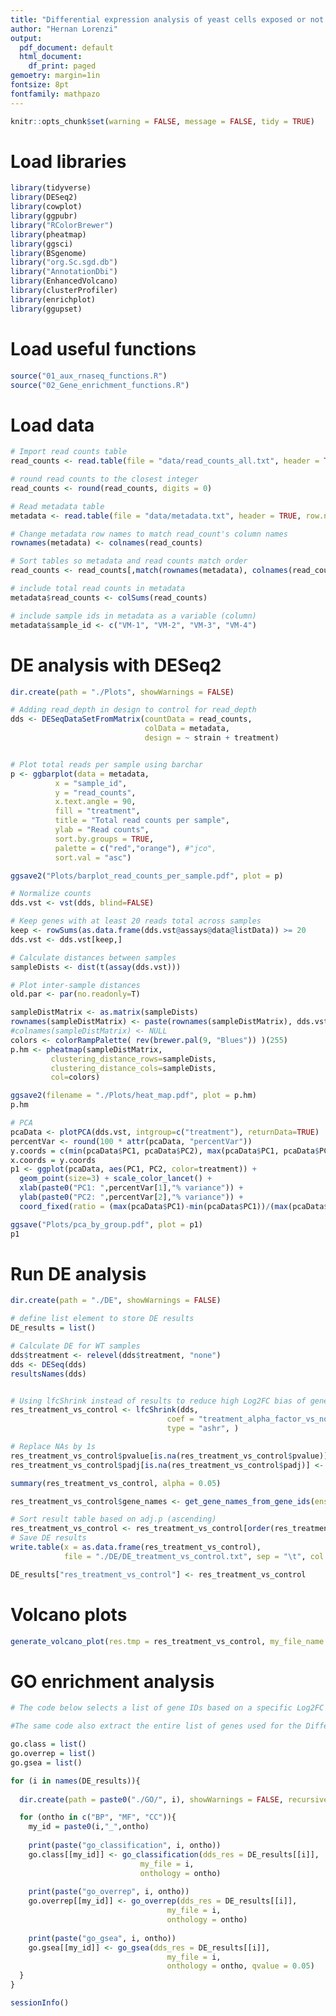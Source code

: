 ```yaml
---
title: "Differential expression analysis of yeast cells exposed or not to alpha factor"
author: "Hernan Lorenzi"
output:
  pdf_document: default
  html_document:
    df_print: paged
gemoetry: margin=1in
fontsize: 8pt
fontfamily: mathpazo
---
```


```r
knitr::opts_chunk$set(warning = FALSE, message = FALSE, tidy = TRUE)
```

# Load libraries
```r
library(tidyverse)
library(DESeq2)
library(cowplot)
library(ggpubr)
library("RColorBrewer")
library(pheatmap)
library(ggsci)
library(BSgenome)
library("org.Sc.sgd.db")
library("AnnotationDbi")
library(EnhancedVolcano)
library(clusterProfiler)
library(enrichplot)
library(ggupset)
```

# Load useful functions
```r
source("01_aux_rnaseq_functions.R")
source("02_Gene_enrichment_functions.R")
```


# Load data
```r
# Import read counts table
read_counts <- read.table(file = "data/read_counts_all.txt", header = TRUE, row.names = 1, sep = "\t")

# round read counts to the closest integer
read_counts <- round(read_counts, digits = 0)

# Read metadata table
metadata <- read.table(file = "data/metadata.txt", header = TRUE, row.names = 1, sep = "\t")

# Change metadata row names to match read_count's column names 
rownames(metadata) <- colnames(read_counts)

# Sort tables so metadata and read counts match order
read_counts <- read_counts[,match(rownames(metadata), colnames(read_counts))]

# include total read counts in metadata
metadata$read_counts <- colSums(read_counts)

# include sample ids in metadata as a variable (column)
metadata$sample_id <- c("VM-1", "VM-2", "VM-3", "VM-4")

```

# DE analysis with DESeq2
```r
dir.create(path = "./Plots", showWarnings = FALSE)

# Adding read_depth in design to control for read_depth
dds <- DESeqDataSetFromMatrix(countData = read_counts, 
                              colData = metadata,  
                              design = ~ strain + treatment)


# Plot total reads per sample using barchar
p <- ggbarplot(data = metadata, 
          x = "sample_id", 
          y = "read_counts",
          x.text.angle = 90,
          fill = "treatment", 
          title = "Total read counts per sample", 
          ylab = "Read counts",
          sort.by.groups = TRUE,
          palette = c("red","orange"), #"jco",
          sort.val = "asc")

ggsave2("Plots/barplot_read_counts_per_sample.pdf", plot = p)

# Normalize counts
dds.vst <- vst(dds, blind=FALSE)

# Keep genes with at least 20 reads total across samples
keep <- rowSums(as.data.frame(dds.vst@assays@data@listData)) >= 20
dds.vst <- dds.vst[keep,]

# Calculate distances between samples
sampleDists <- dist(t(assay(dds.vst)))

# Plot inter-sample distances
old.par <- par(no.readonly=T)

sampleDistMatrix <- as.matrix(sampleDists)
rownames(sampleDistMatrix) <- paste(rownames(sampleDistMatrix), dds.vst$treatment)
#colnames(sampleDistMatrix) <- NULL
colors <- colorRampPalette( rev(brewer.pal(9, "Blues")) )(255)
p.hm <- pheatmap(sampleDistMatrix,
         clustering_distance_rows=sampleDists,
         clustering_distance_cols=sampleDists,
         col=colors)

ggsave2(filename = "./Plots/heat_map.pdf", plot = p.hm)
p.hm

# PCA
pcaData <- plotPCA(dds.vst, intgroup=c("treatment"), returnData=TRUE)
percentVar <- round(100 * attr(pcaData, "percentVar"))
y.coords = c(min(pcaData$PC1, pcaData$PC2), max(pcaData$PC1, pcaData$PC2))
x.coords = y.coords
p1 <- ggplot(pcaData, aes(PC1, PC2, color=treatment)) +
  geom_point(size=3) + scale_color_lancet() + 
  xlab(paste0("PC1: ",percentVar[1],"% variance")) +
  ylab(paste0("PC2: ",percentVar[2],"% variance")) + 
  coord_fixed(ratio = (max(pcaData$PC1)-min(pcaData$PC1))/(max(pcaData$PC2)-min(pcaData$PC2))) 

ggsave("Plots/pca_by_group.pdf", plot = p1)
p1

```
# Run DE analysis
```r

dir.create(path = "./DE", showWarnings = FALSE)

# define list element to store DE results
DE_results = list()

# Calculate DE for WT samples
dds$treatment <- relevel(dds$treatment, "none")
dds <- DESeq(dds)
resultsNames(dds)


# Using lfcShrink instead of results to reduce high Log2FC bias of genes with low expression
res_treatment_vs_control <- lfcShrink(dds, 
                                   coef = "treatment_alpha_factor_vs_none", 
                                   type = "ashr", )

# Replace NAs by 1s
res_treatment_vs_control$pvalue[is.na(res_treatment_vs_control$pvalue)] <- 1
res_treatment_vs_control$padj[is.na(res_treatment_vs_control$padj)] <- 1

summary(res_treatment_vs_control, alpha = 0.05)

res_treatment_vs_control$gene_names <- get_gene_names_from_gene_ids(ensemble_ids =  rownames(res_treatment_vs_control), annotation_db = org.Sc.sgd.db, look_for = 'ENSEMBL', fetch = 'GENENAME')

# Sort result table based on adj.p (ascending)
res_treatment_vs_control <- res_treatment_vs_control[order(res_treatment_vs_control$padj, decreasing = F), ]
# Save DE results
write.table(x = as.data.frame(res_treatment_vs_control), 
            file = "./DE/DE_treatment_vs_control.txt", sep = "\t", col.names=NA)

DE_results["res_treatment_vs_control"] <- res_treatment_vs_control

```

# Volcano plots
```r
generate_volcano_plot(res.tmp = res_treatment_vs_control, my_file_name = "volcano_plot.pdf")
```


# GO enrichment analysis
```r
# The code below selects a list of gene IDs based on a specific Log2FC cutoff for running Overrepresentation analysis with the R function 'enricher'. The list of genes are stored in the variable "gene" for gene IDs = Ensembl gene IDs, and in the variable  'gene.entrezid' for a list of Entrez gene IDs. Usually, geneset databases use eithr Entrez gene IDs or gene symbols as identifiers, so in some cases it is handy to count with a list of genes using Entrez gene IDs. 

#The same code also extract the entire list of genes used for the Differential Expression Analysis as an R list element, using Ensemble gene IDs as keys (names) and Log2FC as values. This geneList is used as input for running Gene Set Enrichment Analysis with the function 'GSEA'. If needed, the code below also generates the same geneList but using Entrez gene IDs as keys.

go.class = list()
go.overrep = list()
go.gsea = list()

for (i in names(DE_results)){
 
  dir.create(path = paste0("./GO/", i), showWarnings = FALSE, recursive = TRUE)

  for (ontho in c("BP", "MF", "CC")){ 
    my_id = paste0(i,"_",ontho)
    
    print(paste("go_classification", i, ontho))
    go.class[[my_id]] <- go_classification(dds_res = DE_results[[i]], 
                             my_file = i, 
                             onthology = ontho)
    
    print(paste("go_overrep", i, ontho))
    go.overrep[[my_id]] <- go_overrep(dds_res = DE_results[[i]], 
                                   my_file = i, 
                                   onthology = ontho)
    
    print(paste("go_gsea", i, ontho))
    go.gsea[[my_id]] <- go_gsea(dds_res = DE_results[[i]], 
                                   my_file = i, 
                                   onthology = ontho, qvalue = 0.05)
  }
}


```



```r
sessionInfo()
```